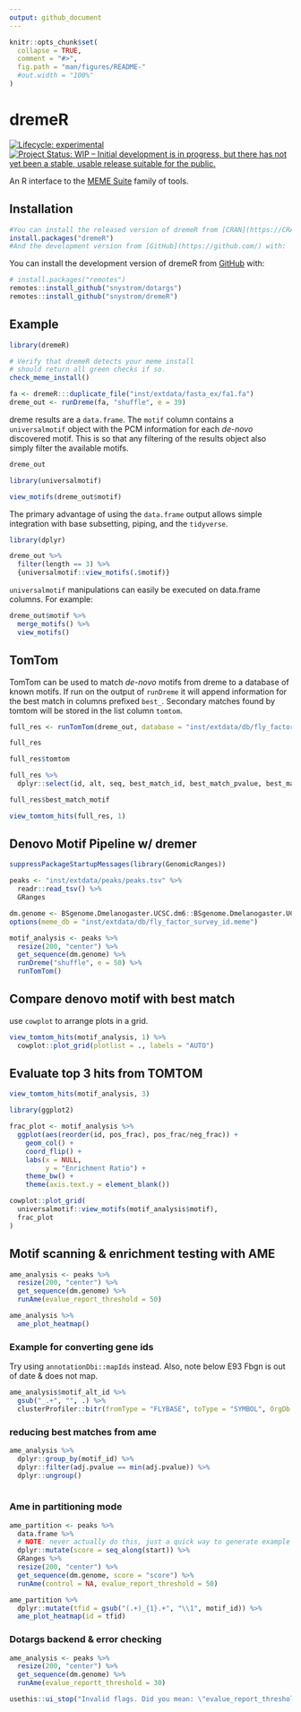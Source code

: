 ```yaml
---
output: github_document
---
```


<!-- README.md is generated from README.Rmd. Please edit that file -->

```r
knitr::opts_chunk$set(
  collapse = TRUE,
  comment = "#>",
  fig.path = "man/figures/README-"
  #out.width = "100%"
)
```

# dremeR

<!-- badges: start -->
[![Lifecycle: experimental](https://img.shields.io/badge/lifecycle-experimental-orange.svg)](https://www.tidyverse.org/lifecycle/#experimental)
[![Project Status: WIP – Initial development is in progress, but there has not yet been a stable, usable release suitable for the public.](https://www.repostatus.org/badges/latest/wip.svg)](https://www.repostatus.org/#wip)
<!-- badges: end -->

An R interface to the [MEME Suite](http://meme-suite.org/) family of tools.

## Installation


```r
#You can install the released version of dremeR from [CRAN](https://CRAN.R-project.org) with:
install.packages("dremeR")
#And the development version from [GitHub](https://github.com/) with:
```

You can install the development version of dremeR from [GitHub](https://github.com/) with:

```r
# install.packages("remotes")
remotes::install_github("snystrom/dotargs")
remotes::install_github("snystrom/dremeR")
```
## Example

```r
library(dremeR)

# Verify that dremeR detects your meme install
# should return all green checks if so.
check_meme_install()
```

```r
fa <- dremeR:::duplicate_file("inst/extdata/fasta_ex/fa1.fa")
dreme_out <- runDreme(fa, "shuffle", e = 39)
```

dreme results are a `data.frame`. The `motif` column contains a `universalmotif` object with the PCM information for each *de-novo* discovered motif. This is so that any filtering of the results object also simply filter the available motifs.
```r
dreme_out
```
```r
library(universalmotif)

view_motifs(dreme_out$motif)
```
The primary advantage of using the `data.frame` output allows simple integration with base subsetting, piping, and the `tidyverse`.
```r
library(dplyr)

dreme_out %>% 
  filter(length == 3) %>% 
  {universalmotif::view_motifs(.$motif)}
```

`universalmotif` manipulations can easily be executed on data.frame columns. For example:
```r
dreme_out$motif %>% 
  merge_motifs() %>% 
  view_motifs()
```

## TomTom 
TomTom can be used to match *de-novo* motifs from dreme to a database of known
motifs. If run on the output of `runDreme` it will append information for the best match in columns prefixed `best_`. Secondary matches found by tomtom will be stored in the list column `tomtom`. 
```r
full_res <- runTomTom(dreme_out, database = "inst/extdata/db/fly_factor_survey_id.meme")
```
```r
full_res
```
```r
full_res$tomtom
```

```r
full_res %>% 
  dplyr::select(id, alt, seq, best_match_id, best_match_pvalue, best_match_evalue, best_match_motif)
```
```r
full_res$best_match_motif

view_tomtom_hits(full_res, 1)
```

## Denovo Motif Pipeline w/ dremer
```r
suppressPackageStartupMessages(library(GenomicRanges))

peaks <- "inst/extdata/peaks/peaks.tsv" %>%
  readr::read_tsv() %>%
  GRanges
```
```r
dm.genome <- BSgenome.Dmelanogaster.UCSC.dm6::BSgenome.Dmelanogaster.UCSC.dm6
options(meme_db = "inst/extdata/db/fly_factor_survey_id.meme")

motif_analysis <- peaks %>% 
  resize(200, "center") %>% 
  get_sequence(dm.genome) %>% 
  runDreme("shuffle", e = 50) %>% 
  runTomTom()
```

## Compare denovo motif with best match

use `cowplot` to arrange plots in a grid.
```r
view_tomtom_hits(motif_analysis, 1) %>% 
  cowplot::plot_grid(plotlist = ., labels = "AUTO")
```

## Evaluate top 3 hits from TOMTOM

```r
view_tomtom_hits(motif_analysis, 3)
```
```r
library(ggplot2)

frac_plot <- motif_analysis %>% 
  ggplot(aes(reorder(id, pos_frac), pos_frac/neg_frac)) +
    geom_col() + 
    coord_flip() +
    labs(x = NULL,
         y = "Enrichment Ratio") +
    theme_bw() +
    theme(axis.text.y = element_blank())
```

```r
cowplot::plot_grid(
  universalmotif::view_motifs(motif_analysis$motif),
  frac_plot
)
```

## Motif scanning & enrichment testing with AME
```r
ame_analysis <- peaks %>% 
  resize(200, "center") %>% 
  get_sequence(dm.genome) %>% 
  runAme(evalue_report_threshold = 50)
```
```r
ame_analysis %>% 
  ame_plot_heatmap()
```



### Example for converting gene ids
Try using `annotationDbi::mapIds` instead. Also, note below E93 Fbgn is out of date & does not map.
```r
ame_analysis$motif_alt_id %>% 
  gsub("_.+", "", .) %>% 
  clusterProfiler::bitr(fromType = "FLYBASE", toType = "SYMBOL", OrgDb = org.Dm.eg.db::org.Dm.eg.db)
```

### reducing best matches from ame
```r

ame_analysis %>% 
  dplyr::group_by(motif_id) %>% 
  dplyr::filter(adj.pvalue == min(adj.pvalue)) %>% 
  dplyr::ungroup()
  
```

### Ame in partitioning mode
```r
ame_partition <- peaks %>% 
  data.frame %>% 
  # NOTE: never actually do this, just a quick way to generate example data
  dplyr::mutate(score = seq_along(start)) %>% 
  GRanges %>% 
  resize(200, "center") %>% 
  get_sequence(dm.genome, score = "score") %>% 
  runAme(control = NA, evalue_report_threshold = 50)
```
```r
ame_partition %>% 
  dplyr::mutate(tfid = gsub("(.+)_{1}.+", "\\1", motif_id)) %>% 
  ame_plot_heatmap(id = tfid)
```

### Dotargs backend & error checking

```r
ame_analysis <- peaks %>% 
  resize(200, "center") %>% 
  get_sequence(dm.genome) %>% 
  runAme(evalue_reportt_threshold = 30)
```
```r
usethis::ui_stop("Invalid flags. Did you mean: \"evalue_report_threshold\" instead of: \"evalue_reportt_threshold\"")
```

